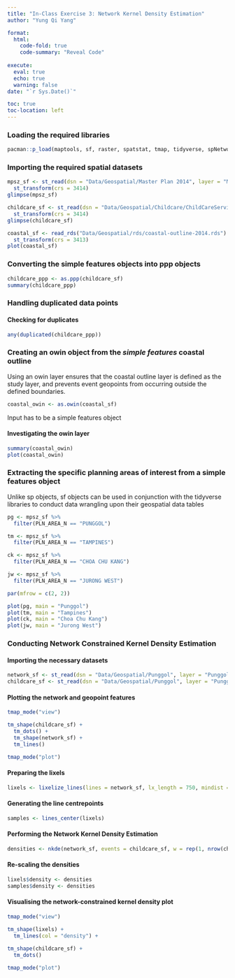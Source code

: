 ```yaml
---
title: "In-Class Exercise 3: Network Kernel Density Estimation"
author: "Yung Qi Yang"

format: 
  html:
    code-fold: true
    code-summary: "Reveal Code"
    
execute: 
  eval: true
  echo: true
  warning: false
date: "`r Sys.Date()`"

toc: true
toc-location: left
---
```


### Loading the required libraries

```r

pacman::p_load(maptools, sf, raster, spatstat, tmap, tidyverse, spNetwork, classInt, viridis)


```

### Importing the required spatial datasets

```r

mpsz_sf <- st_read(dsn = "Data/Geospatial/Master Plan 2014", layer = "MP14_SUBZONE_WEB_PL") %>% 
  st_transform(crs = 3414)
glimpse(mpsz_sf)

childcare_sf <- st_read(dsn = "Data/Geospatial/Childcare/ChildCareServices.geojson") %>%
  st_transform(crs = 3414)
glimpse(childcare_sf)

coastal_sf <- read_rds("Data/Geospatial/rds/coastal-outline-2014.rds") %>% 
  st_transform(crs = 3413)
plot(coastal_sf)

```

### Converting the simple features objects into ppp objects

```r

childcare_ppp <- as.ppp(childcare_sf)
summary(childcare_ppp)

```

### Handling duplicated data points

#### Checking for duplicates

```r

any(duplicated(childcare_ppp))

```

### Creating an owin object from the *simple features* coastal outline

Using an owin layer ensures that the coastal outline layer is defined as the study layer, and prevents event geopoints from occurring outside the defined boundaries.

```r

coastal_owin <- as.owin(coastal_sf)

```

Input has to be a simple features object

#### Investigating the owin layer

```r

summary(coastal_owin)
plot(coastal_owin)

```

### Extracting the specific planning areas of interest from a simple features object

Unlike sp objects, sf objects can be used in conjunction with the tidyverse libraries to conduct data wrangling upon their geospatial data tables

```r

pg <- mpsz_sf %>% 
  filter(PLN_AREA_N == "PUNGGOL")

tm <- mpsz_sf %>% 
  filter(PLN_AREA_N == "TAMPINES")

ck <- mpsz_sf %>% 
  filter(PLN_AREA_N == "CHOA CHU KANG")

jw <- mpsz_sf %>% 
  filter(PLN_AREA_N == "JURONG WEST")

par(mfrow = c(2, 2))

plot(pg, main = "Punggol")
plot(tm, main = "Tampines")
plot(ck, main = "Choa Chu Kang")
plot(jw, main = "Jurong West")

```

### Conducting Network Constrained Kernel Density Estimation

#### Importing the necessary datasets

```r

network_sf <- st_read(dsn = "Data/Geospatial/Punggol", layer = "Punggol_St")
childcare_sf <- st_read(dsn = "Data/Geospatial/Punggol", layer = "Punggol_CC")

```

#### Plotting the network and geopoint features

```r

tmap_mode("view")

tm_shape(childcare_sf) + 
  tm_dots() +
  tm_shape(network_sf) +
  tm_lines()

tmap_mode("plot")

```

#### Preparing the lixels

```r

lixels <- lixelize_lines(lines = network_sf, lx_length = 750, mindist = 375)

```

#### Generating the line centrepoints

```r

samples <- lines_center(lixels)

```

#### Performing the Network Kernel Density Estimation

```r

densities <- nkde(network_sf, events = childcare_sf, w = rep(1, nrow(childcare_sf)), samples = samples, kernel_name = "quartic", bw = 300, div = "bw", method = "simple", digits = 1, tol = 1, grid_shape = c(1, 1), max_depth = 8, agg = 5, sparse = TRUE, verbose = FALSE)

```

#### Re-scaling the densities

```r

lixels$density <- densities
samples$density <- densities

```

#### Visualising the network-constrained kernel density plot

```r

tmap_mode("view")

tm_shape(lixels) +
  tm_lines(col = "density") +
  
tm_shape(childcare_sf) +
  tm_dots()

tmap_mode("plot")

```
